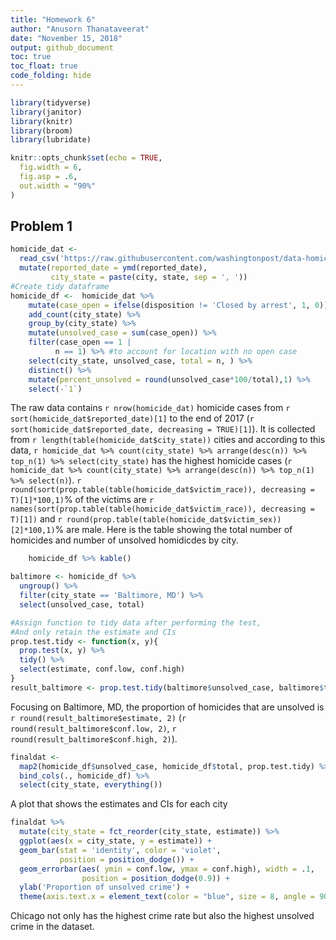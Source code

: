 ```yaml
---
title: "Homework 6"
author: "Anusorn Thanataveerat"
date: "November 15, 2018"
output: github_document
toc: true
toc_float: true
code_folding: hide
---
```


```r
library(tidyverse)
library(janitor)
library(knitr)
library(broom)
library(lubridate)

knitr::opts_chunk$set(echo = TRUE,
  fig.width = 6,
  fig.asp = .6,
  out.width = "90%"
)
```

## Problem 1

``` r
homicide_dat <-
  read_csv('https://raw.githubusercontent.com/washingtonpost/data-homicides/master/homicide-data.csv') %>% 
  mutate(reported_date = ymd(reported_date), 
         city_state = paste(city, state, sep = ', '))
#Create tidy dataframe  
homicide_df <-  homicide_dat %>% 
    mutate(case_open = ifelse(disposition != 'Closed by arrest', 1, 0)) %>% 
    add_count(city_state) %>% 
    group_by(city_state) %>% 
    mutate(unsolved_case = sum(case_open)) %>% 
    filter(case_open == 1 | 
          n == 1) %>% #to account for location with no open case  
    select(city_state, unsolved_case, total = n, ) %>% 
    distinct() %>% 
    mutate(percent_unsolved = round(unsolved_case*100/total),1) %>% 
    select(-`1`)
```

The raw data contains `r nrow(homicide_dat)` homicide cases from `r sort(homicide_dat$reported_date)[1]` to the end of 2017 (`r sort(homicide_dat$reported_date, decreasing = TRUE)[1]`). It is collected from `r length(table(homicide_dat$city_state))` cities and according to this data, `r homicide_dat %>% count(city_state) %>% arrange(desc(n)) %>% top_n(1) %>% select(city_state)` has the highest homicide cases (`r homicide_dat %>% count(city_state) %>% arrange(desc(n)) %>% top_n(1) %>% select(n)`). `r round(sort(prop.table(table(homicide_dat$victim_race)), decreasing = T)[1]*100,1)`% of the victims are `r names(sort(prop.table(table(homicide_dat$victim_race)), decreasing = T)[1])` and `r round(prop.table(table(homicide_dat$victim_sex))[2]*100,1)`% are male. Here is the table showing the total number of homicides and number of unsolved homidicdes by city.

```r
    homicide_df %>% kable()
```

```r
baltimore <- homicide_df %>% 
  ungroup() %>% 
  filter(city_state == 'Baltimore, MD') %>% 
  select(unsolved_case, total)

#Assign function to tidy data after performing the test,
#And only retain the estimate and CIs
prop.test.tidy <- function(x, y){
  prop.test(x, y) %>% 
  tidy() %>% 
  select(estimate, conf.low, conf.high)
}
result_baltimore <- prop.test.tidy(baltimore$unsolved_case, baltimore$total)
```

Focusing on Baltimore, MD, the proportion of homicides that are unsolved is `r round(result_baltimore$estimate, 2)` (`r round(result_baltimore$conf.low, 2)`, `r round(result_baltimore$conf.high, 2)`).

```r
finaldat <- 
  map2(homicide_df$unsolved_case, homicide_df$total, prop.test.tidy) %>%         bind_rows() %>% 
  bind_cols(., homicide_df) %>% 
  select(city_state, everything()) 

```

A plot that shows the estimates and CIs for each city

```r
finaldat %>% 
  mutate(city_state = fct_reorder(city_state, estimate)) %>% 
  ggplot(aes(x = city_state, y = estimate)) +
  geom_bar(stat = 'identity', color = 'violet',
           position = position_dodge()) +
  geom_errorbar(aes( ymin = conf.low, ymax = conf.high), width = .1,
                position = position_dodge(0.9)) +
  ylab('Proportion of unsolved crime') +
  theme(axis.text.x = element_text(color = "blue", size = 8, angle = 90)) 
```

Chicago not only has the highest crime rate but also the highest unsolved crime in the dataset.